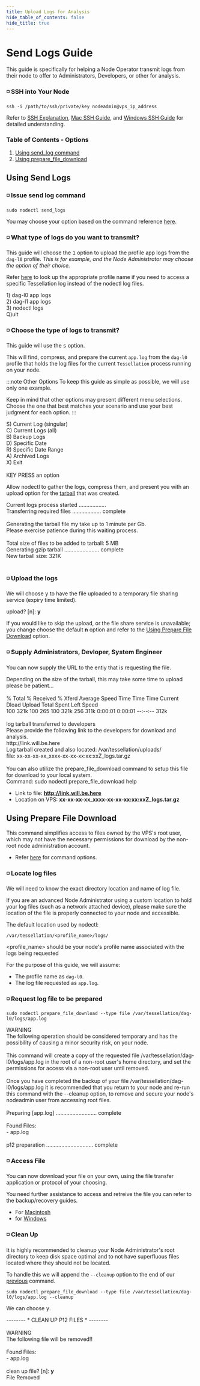 ```yaml
---
title: Upload Logs for Analysis
hide_table_of_contents: false
hide_title: true
---
```


# Send Logs Guide

This guide is specifically for helping a Node Operator transmit logs from their node to offer to Administrators, Developers, or other for analysis.

### ◽ SSH into Your Node
```
ssh -i /path/to/ssh/private/key nodeadmin@vps_ip_address
```
Refer to [SSH Explanation](/validate/validator/ssh-keys), [Mac SSH Guide](/validate/resources/accessMac), and [Windows SSH Guide](/validate/resources/accessWin)
for detailed understanding.

### Table of Contents - Options
1. [Using send_log command](#using-send-logs)
2. [Using prepare_file_download ](#using-prepare-file-download)

## Using Send Logs



### ◽ Issue send log command
```
sudo nodectl send_logs
```
You may choose your option based on the command reference [here](/validate/automated/nodectl-commands#send_logs). 

### ◽ What type of logs do you want to transmit?

This guide will choose the <kbd>1</kbd> option to upload the profile app logs from the `dag-l0` profile. *This is for example, and the Node Administrator may choose the option of their choice.*

Refer [here](/validate/quick-start/prerequisites#-profile-table) to look up the appropriate profile name if you need to access a specific Tessellation log instead of the nodectl log files.​

<MacWindow>
  1) dag-l0 app logs<br />
  2) dag-l1 app logs<br />
  3) nodectl logs<br />
  Q)uit<br />
</MacWindow>

### ◽ Choose the type of logs to transmit?

This guide will use the <kbd>s</kbd> option.  

This will find, compress, and prepare the current `app.log` from the `dag-l0` profile that holds the log files for the current `Tessellation` process running on your node.

:::note Other Options
To keep this guide as simple as possible, we will use only one example.

Keep in mind that other options may present different menu selections. Choose the one that best matches your scenario and use your best judgment for each option.
:::

<MacWindow>
  S) Current Log (singular)<br />
  C) Current Logs (all)<br /> 
  B) Backup Logs<br /> 
  D) Specific Date<br /> 
  R) Specific Date Range<br /> 
  A) Archived Logs<br /> 
  X) Exit<br />
<br />
  KEY PRESS an option<br />
</MacWindow>

Allow nodectl to gather the logs, compress them, and present you with an upload option for the [tarball](/validate/validator/tarball-explained) that was created.

<MacWindow>
Current logs process started ..................<br />                                                                       
Transferring required files ................... complete<br />                                                              
<br />                                                                 
Generating the tarball file my take up to 1 minute per Gb.<br />
Please exercise patience during this waiting process.<br />
<br />
Total size of files to be added to tarball: 5 MB<br />
Generating gzip tarball ....................... complete<br />
New tarball size: 321K<br />                                                                                       
<br />
</MacWindow>

### ◽ Upload the logs

We will choose <kbd>y</kbd> to have the file uploaded to a temporary file sharing service (expiry time limited).

<MacWindow>
upload? [n]: <b>y</b><br /> 
</MacWindow>

If you would like to skip the upload, or the file share service is unavailable; you change choose the default **n** option and refer to the [Using Prepare File Download](#using-prepare-file-download) option.

### ◽ Supply Administrators, Devloper, System Engineer

You can now supply the URL to the entiy that is requesting the file.

<MacWindow>
Depending on the size of the tarball, this may take some time to upload<br />
please be patient...<br />
<br />
  % Total    % Received % Xferd  Average Speed   Time    Time     Time  Current<br />
                                 Dload  Upload   Total   Spent    Left  Speed<br />
100  321k  100   265  100  321k    256   311k  0:00:01  0:00:01 --:--:--  312k<br />
<br />
log tarball transferred to developers<br />
Please provide the following link to the developers for download and analysis.<br />
http://link.will.be.here<br />
Log tarball created and also located: /var/tessellation/uploads/<br />
file: xx-xx-xx-xx_xxxx-xx-xx-xx:xx:xxZ_logs.tar.gz<br />
<br />
You can also utilize the prepare_file_download command to setup this file<br /> 
for download to your local system.<br />
Command: sudo nodectl prepare_file_download help<br />
</MacWindow>

- Link to file: **http://link.will.be.here**
- Location on VPS: **xx-xx-xx-xx_xxxx-xx-xx-xx:xx:xxZ_logs.tar.gz**


## Using Prepare File Download

This command simplifies access to files owned by the VPS's root user, which may not have the necessary permissions for download by the non-root node administration account.

- Refer [here](/validate/automated/nodectl-commands#prepare_file_download) for command options. 

### ◽ Locate log files
We will need to know the exact directory location and name of log file.

If you are an advanced Node Administrator using a custom location to hold your log files (such as a network attached device), please make sure the location of the file is properly connected to your node and accessible.

The default location used by nodectl:

```
/var/tessellation/<profile_name>/logs/
```
<p style={{fontSize:'.8em'}}>&lt;profile_name&gt; should be your node's profile name associated with the logs being requested</p>

For the purpose of this guide, we will assume:
- The profile name as `dag-l0`.
- The log file requested as `app.log`.

### ◽ Request log file to be prepared
```
sudo nodectl prepare_file_download --type file /var/tessellation/dag-l0/logs/app.log
```

<MacWindow>
WARNING<br />
The following operation should be considered temporary and has the possibility of causing a minor security risk, on your node.<br />
<br />
This command will create a copy of the requested file /var/tessellation/dag-l0/logs/app.log in the root of a non-root user's home directory, and set the permissions for access via a non-root user until removed.<br />
<br />
Once you have completed the backup of your file /var/tessellation/dag-l0/logs/app.log it is recommended that you return to your node and re-run this command with the --cleanup option, to remove and secure your node's nodeadmin user from accessing root files.<br />
<br />
Preparing [app.log] ........................... complete <br />                                                             
<br />
Found Files:<br />
- app.log<br />
<br />
p12 preparation ............................... complete <br />                                 
</MacWindow>

### ◽ Access File

You can now download your file on your own, using the file transfer application or protocol of your choosing.

You need further assistance to access and retreive the file you can refer to the backup/recovery guides.

- For [Macintosh](/validate/resources/p12-backup-mac)
- for [Windows](/validate/resources/p12-backup-win)

### ◽ Clean Up

It is highly recommended to cleanup your Node Administrator's root directory to keep disk space optimal and to not have superfluous files located where they should not be located.

To handle this we will append the `--cleanup` option to the end of our [previous](#-request-log-file-to-be-prepared) command.

```
sudo nodectl prepare_file_download --type file /var/tessellation/dag-l0/logs/app.log --cleanup
```

We can choose <kbd>y</kbd>.

<MacWindow>
-------- * CLEAN UP P12 FILES * -------- <br />
<br />
WARNING<br />
The following file will be removed!!<br />
<br />
Found Files:<br />
- app.log<br />
<br />
clean up file? [n]: <b>y</b><br />
File Removed<br />
</MacWindow>